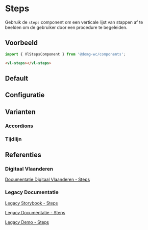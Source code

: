 
# Steps

<CustomDocMetaData id="components-steps" />

Gebruik de `steps` component om een verticale lijst van stappen af te beelden om de gebruiker door een procedure te begeleiden.


## Voorbeeld

```js
import { VlStepsComponent } from '@domg-wc/components';
```

```html
<vl-steps></vl-steps>
```


## Default

<Canvas of={VlStepsStories.StepsDefault} />


## Configuratie

<ArgTypes of={VlStepsStories.StepsDefault} />


## Varianten

### Accordions

<Canvas of={VlStepsStories.StepsWithAccordions} />

### Tijdlijn

<Canvas of={VlStepsStories.StepsWithTimeline} />


## Referenties

### Digitaal Vlaanderen

[Documentatie Digitaal Vlaanderen - Steps](https://overheid.vlaanderen.be/webuniversum/v3/documentation/components/vl-ui-steps)

### Legacy Documentatie

[Legacy Storybook - Steps](https://webcomponenten.omgeving.vlaanderen.be/storybook/?path=/docs/legacy-vl-steps--default)

[Legacy Documentatie - Steps](https://webcomponenten.omgeving.vlaanderen.be/doc/VlSteps.html)

[Legacy Demo - Steps](https://webcomponenten.omgeving.vlaanderen.be/demo/vl-steps.html)
